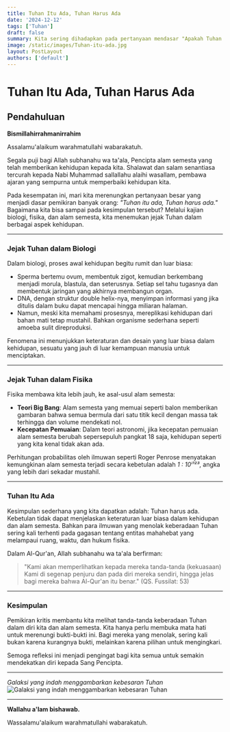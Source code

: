 ```yaml
---
title: Tuhan Itu Ada, Tuhan Harus Ada
date: '2024-12-12'
tags: ['Tuhan']
draft: false
summary: Kita sering dihadapkan pada pertanyaan mendasar "Apakah Tuhan ada?" Jawaban ini terungkap melalui refleksi mendalam terhadap biologi, fisika, dan alam semesta.
image: /static/images/Tuhan-itu-ada.jpg
layout: PostLayout
authors: ['default']
---
```


# Tuhan Itu Ada, Tuhan Harus Ada

## Pendahuluan

**Bismillahirrahmanirrahim**

Assalamu'alaikum warahmatullahi wabarakatuh.

Segala puji bagi Allah subhanahu wa ta'ala, Pencipta alam semesta yang telah memberikan kehidupan kepada kita. Shalawat dan salam senantiasa tercurah kepada Nabi Muhammad sallallahu alaihi wasallam, pembawa ajaran yang sempurna untuk memperbaiki kehidupan kita.

Pada kesempatan ini, mari kita merenungkan pertanyaan besar yang menjadi dasar pemikiran banyak orang: *"Tuhan itu ada, Tuhan harus ada."* Bagaimana kita bisa sampai pada kesimpulan tersebut? Melalui kajian biologi, fisika, dan alam semesta, kita menemukan jejak Tuhan dalam berbagai aspek kehidupan.

---

### Jejak Tuhan dalam Biologi

Dalam biologi, proses awal kehidupan begitu rumit dan luar biasa:

- Sperma bertemu ovum, membentuk zigot, kemudian berkembang menjadi morula, blastula, dan seterusnya. Setiap sel tahu tugasnya dan membentuk jaringan yang akhirnya membangun organ.
- DNA, dengan struktur double helix-nya, menyimpan informasi yang jika ditulis dalam buku dapat mencapai hingga miliaran halaman.
- Namun, meski kita memahami prosesnya, mereplikasi kehidupan dari bahan mati tetap mustahil. Bahkan organisme sederhana seperti amoeba sulit direproduksi.

Fenomena ini menunjukkan keteraturan dan desain yang luar biasa dalam kehidupan, sesuatu yang jauh di luar kemampuan manusia untuk menciptakan.

---

### Jejak Tuhan dalam Fisika

Fisika membawa kita lebih jauh, ke asal-usul alam semesta:

- **Teori Big Bang**: Alam semesta yang memuai seperti balon memberikan gambaran bahwa semua bermula dari satu titik kecil dengan massa tak terhingga dan volume mendekati nol.
- **Kecepatan Pemuaian**: Dalam teori astronomi, jika kecepatan pemuaian alam semesta berubah sepersepuluh pangkat 18 saja, kehidupan seperti yang kita kenal tidak akan ada.

Perhitungan probabilitas oleh ilmuwan seperti Roger Penrose menyatakan kemungkinan alam semesta terjadi secara kebetulan adalah *1 : 10ⁱ¹²³*, angka yang lebih dari sekadar mustahil.

---

### Tuhan Itu Ada

Kesimpulan sederhana yang kita dapatkan adalah: Tuhan harus ada. Kebetulan tidak dapat menjelaskan keteraturan luar biasa dalam kehidupan dan alam semesta. Bahkan para ilmuwan yang menolak keberadaan Tuhan sering kali terhenti pada gagasan tentang entitas mahahebat yang melampaui ruang, waktu, dan hukum fisika.

Dalam Al-Qur'an, Allah subhanahu wa ta'ala berfirman:

> "Kami akan memperlihatkan kepada mereka tanda-tanda (kekuasaan) Kami di segenap penjuru dan pada diri mereka sendiri, hingga jelas bagi mereka bahwa Al-Qur'an itu benar." (QS. Fussilat: 53)

---

### Kesimpulan

Pemikiran kritis membantu kita melihat tanda-tanda keberadaan Tuhan dalam diri kita dan alam semesta. Kita hanya perlu membuka mata hati untuk merenungi bukti-bukti ini. Bagi mereka yang menolak, sering kali bukan karena kurangnya bukti, melainkan karena pilihan untuk mengingkari.

Semoga refleksi ini menjadi pengingat bagi kita semua untuk semakin mendekatkan diri kepada Sang Pencipta.

---
*Galaksi yang indah menggambarkan kebesaran Tuhan*
![Galaksi yang indah menggambarkan kebesaran Tuhan](https://img.freepik.com/premium-photo/stars-galaxy-outer-space-sky-night-universe_146539-175.jpg "Galaksi yang indah menggambarkan kebesaran Tuhan")

---

**Wallahu a'lam bishawab.**

Wassalamu'alaikum warahmatullahi wabarakatuh.
